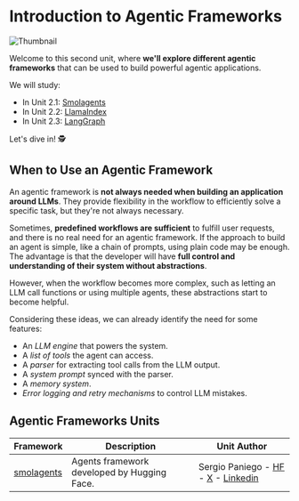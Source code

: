 # Introduction to Agentic Frameworks

<img src="https://huggingface.co/datasets/agents-course/course-images/resolve/main/en/unit2/thumbnail.jpg" alt="Thumbnail"/>

Welcome to this second unit, where **we'll explore different agentic frameworks** that can be used to build powerful agentic applications. 

We will study:

- In Unit 2.1: [Smolagents](https://huggingface.co/docs/smolagents/en/index)
- In Unit 2.2: [LlamaIndex](https://www.llamaindex.ai/)
- In Unit 2.3: [LangGraph](https://www.langchain.com/langgraph)

Let's dive in! 🕵

## When to Use an Agentic Framework

An agentic framework is **not always needed when building an application around LLMs**. They provide flexibility in the workflow to efficiently solve a specific task, but they're not always necessary. 

Sometimes, **predefined workflows are sufficient** to fulfill user requests, and there is no real need for an agentic framework. If the approach to build an agent is simple, like a chain of prompts, using plain code may be enough. The advantage is that the developer will have **full control and understanding of their system without abstractions**.

However, when the workflow becomes more complex, such as letting an LLM call functions or using multiple agents, these abstractions start to become helpful.

Considering these ideas, we can already identify the need for some features:

* An *LLM engine* that powers the system.
* A *list of tools* the agent can access.  
* A *parser* for extracting tool calls from the LLM output.
* A *system prompt* synced with the parser.
* A *memory system*.
* *Error logging and retry mechanisms* to control LLM mistakes.

## Agentic Frameworks Units

| Framework  | Description | Unit Author |
|------------|----------------|----------------|
| [smolagents](./smolagents/introduction) | Agents framework developed by Hugging Face. | Sergio Paniego - [HF](https://huggingface.co/sergiopaniego) - [X](https://x.com/sergiopaniego) - [Linkedin](https://www.linkedin.com/in/sergio-paniego-blanco) |
